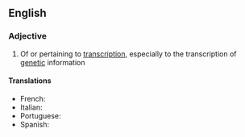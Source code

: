 ==English==

===Adjective===
{{en-adj|-}}

# Of or pertaining to [[transcription]], especially to the transcription of [[genetic]] information

====Translations====
{{trans-top|Of or pertaining to transcription}}
* French: {{t+|fr|transcriptionnel}}
* Italian: {{t+|it|trascrizionale}}
* Portuguese: {{t+|pt|transcricional}}
* Spanish: {{t|es|transcripcional}}
{{trans-bottom}}